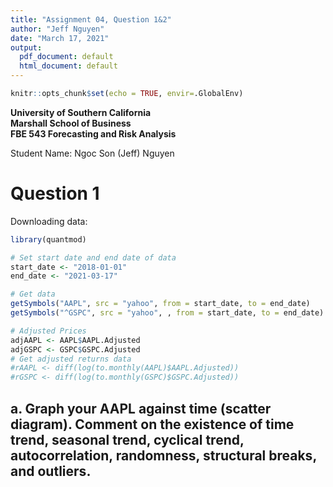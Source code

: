 ```yaml
---
title: "Assignment 04, Question 1&2"
author: "Jeff Nguyen"
date: "March 17, 2021"
output:
  pdf_document: default
  html_document: default
---
```


```r
knitr::opts_chunk$set(echo = TRUE, envir=.GlobalEnv)
```

**University of Southern California**  
**Marshall School of Business**  
**FBE 543 Forecasting and Risk Analysis**
  
Student Name: Ngoc Son (Jeff) Nguyen  


# **Question 1**
  
Downloading data:  
```r
library(quantmod)

# Set start date and end date of data
start_date <- "2018-01-01"
end_date <- "2021-03-17"

# Get data
getSymbols("AAPL", src = "yahoo", from = start_date, to = end_date)
getSymbols("^GSPC", src = "yahoo", , from = start_date, to = end_date) # S&P 500

# Adjusted Prices
adjAAPL <- AAPL$AAPL.Adjusted
adjGSPC <- GSPC$GSPC.Adjusted
# Get adjusted returns data
#rAAPL <- diff(log(to.monthly(AAPL)$AAPL.Adjusted))
#rGSPC <- diff(log(to.monthly(GSPC)$GSPC.Adjusted))
```
  
## a. Graph your AAPL against time (scatter diagram). Comment on the existence of time trend, seasonal trend, cyclical trend, autocorrelation, randomness, structural breaks, and outliers.  


